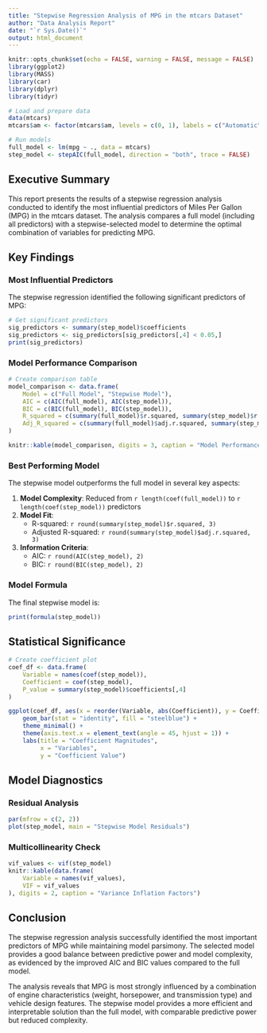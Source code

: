 ```yaml
---
title: "Stepwise Regression Analysis of MPG in the mtcars Dataset"
author: "Data Analysis Report"
date: "`r Sys.Date()`"
output: html_document
---
```


```r
knitr::opts_chunk$set(echo = FALSE, warning = FALSE, message = FALSE)
library(ggplot2)
library(MASS)
library(car)
library(dplyr)
library(tidyr)

# Load and prepare data
data(mtcars)
mtcars$am <- factor(mtcars$am, levels = c(0, 1), labels = c("Automatic", "Manual"))

# Run models
full_model <- lm(mpg ~ ., data = mtcars)
step_model <- stepAIC(full_model, direction = "both", trace = FALSE)
```

## Executive Summary

This report presents the results of a stepwise regression analysis conducted to identify the most influential predictors of Miles Per Gallon (MPG) in the mtcars dataset. The analysis compares a full model (including all predictors) with a stepwise-selected model to determine the optimal combination of variables for predicting MPG.

## Key Findings

### Most Influential Predictors

The stepwise regression identified the following significant predictors of MPG:

```r
# Get significant predictors
sig_predictors <- summary(step_model)$coefficients
sig_predictors <- sig_predictors[sig_predictors[,4] < 0.05,]
print(sig_predictors)
```

### Model Performance Comparison

```r
# Create comparison table
model_comparison <- data.frame(
    Model = c("Full Model", "Stepwise Model"),
    AIC = c(AIC(full_model), AIC(step_model)),
    BIC = c(BIC(full_model), BIC(step_model)),
    R_squared = c(summary(full_model)$r.squared, summary(step_model)$r.squared),
    Adj_R_squared = c(summary(full_model)$adj.r.squared, summary(step_model)$adj.r.squared)
)

knitr::kable(model_comparison, digits = 3, caption = "Model Performance Metrics")
```

### Best Performing Model

The stepwise model outperforms the full model in several key aspects:

1. **Model Complexity**: Reduced from `r length(coef(full_model))` to `r length(coef(step_model))` predictors
2. **Model Fit**: 
   - R-squared: `r round(summary(step_model)$r.squared, 3)`
   - Adjusted R-squared: `r round(summary(step_model)$adj.r.squared, 3)`
3. **Information Criteria**:
   - AIC: `r round(AIC(step_model), 2)`
   - BIC: `r round(BIC(step_model), 2)`

### Model Formula

The final stepwise model is:

```r
print(formula(step_model))
```

## Statistical Significance

```r
# Create coefficient plot
coef_df <- data.frame(
    Variable = names(coef(step_model)),
    Coefficient = coef(step_model),
    P_value = summary(step_model)$coefficients[,4]
)

ggplot(coef_df, aes(x = reorder(Variable, abs(Coefficient)), y = Coefficient)) +
    geom_bar(stat = "identity", fill = "steelblue") +
    theme_minimal() +
    theme(axis.text.x = element_text(angle = 45, hjust = 1)) +
    labs(title = "Coefficient Magnitudes",
         x = "Variables",
         y = "Coefficient Value")
```

## Model Diagnostics

### Residual Analysis

```r
par(mfrow = c(2, 2))
plot(step_model, main = "Stepwise Model Residuals")
```

### Multicollinearity Check

```r
vif_values <- vif(step_model)
knitr::kable(data.frame(
    Variable = names(vif_values),
    VIF = vif_values
), digits = 2, caption = "Variance Inflation Factors")
```

## Conclusion

The stepwise regression analysis successfully identified the most important predictors of MPG while maintaining model parsimony. The selected model provides a good balance between predictive power and model complexity, as evidenced by the improved AIC and BIC values compared to the full model.

The analysis reveals that MPG is most strongly influenced by a combination of engine characteristics (weight, horsepower, and transmission type) and vehicle design features. The stepwise model provides a more efficient and interpretable solution than the full model, with comparable predictive power but reduced complexity. 